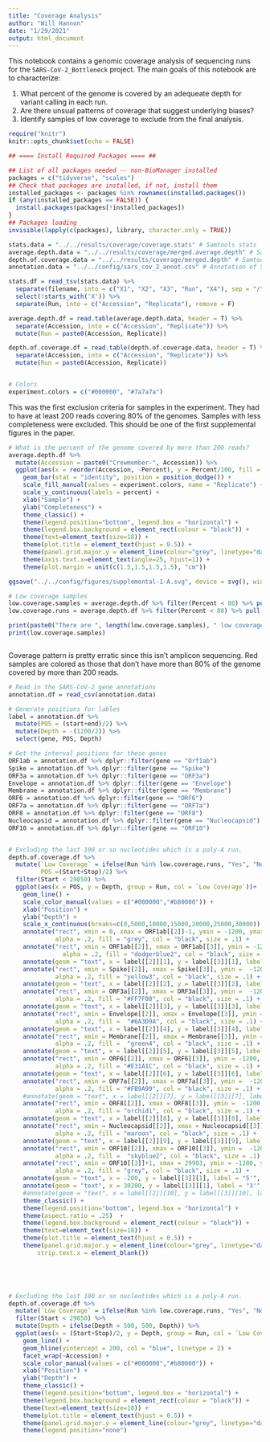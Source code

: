 ```yaml
---
title: "Coverage Analysis"
author: "Will Hannon"
date: "1/29/2021"
output: html_document
---
```


This notebook contains a genomic coverage analysis of sequencing runs for the `SARS-CoV-2_Bottleneck` project. The main goals of this notebook are to characterize: 

1. What percent of the genome is covered by an adequeate depth for variant calling in each run.
2. Are there unsual patterns of coverage that suggest underlying biases?  
3. Identify samples of low coverage to exclude from the final analysis.

```r
require("knitr")
knitr::opts_chunk$set(echo = FALSE)
```

```r

## ==== Install Required Packages ==== ##

## List of all packages needed -- non-BioManager installed
packages = c("tidyverse", "scales")
## Check that packages are installed, if not, install them
installed_packages <- packages %in% rownames(installed.packages())
if (any(installed_packages == FALSE)) {
  install.packages(packages[!installed_packages])
}
## Packages loading
invisible(lapply(c(packages), library, character.only = TRUE))

```

```r

stats.data = "../../results/coverage/coverage.stats" # Samtools stats
average.depth.data = "../../results/coverage/merged.average.depth" # Samtools average depth
depth.of.coverage.data = "../../results/coverage/merged.depth" # Samtools depth 
annotation.data = "../../config/sars_cov_2_annot.csv" # Annotation of SARS-CoV-2 gene positions
```

```r

stats.df = read_tsv(stats.data) %>% 
  separate(filename, into = c("X1", "X2", "X3", "Run", "X4"), sep = "/") %>% 
  select(!starts_with('X')) %>% 
  separate(Run, into = c("Accession", "Replicate"), remove = F)

average.depth.df = read.table(average.depth.data, header = T) %>% 
  separate(Accession, into = c("Accession", "Replicate")) %>% 
  mutate(Run = paste0(Accession, Replicate))

depth.of.coverage.df = read.table(depth.of.coverage.data, header = T) %>% 
  separate(Accession, into = c("Accession", "Replicate")) %>% 
  mutate(Run = paste0(Accession, Replicate))


# Colors 
experiment.colors = c("#000000", "#7a7a7a")
```

This was the first exclusion criteria for samples in the experiment. They had to have at least 200 reads covering 80% of the genomes. Samples with less completeness were excluded. This should be one of the first supplemental figures in the paper. 

```r

# What is the percent of the genome covered by more than 200 reads?
average.depth.df %>% 
  mutate(Accession = paste0("Crewmember-", Accession)) %>% 
  ggplot(aes(x = reorder(Accession, -Percent), y = Percent/100, fill = Replicate)) + 
    geom_bar(stat = "identity", position = position_dodge()) + 
    scale_fill_manual(values = experiment.colors, name = "Replicate") +
    scale_y_continuous(labels = percent) + 
    xlab("Sample") +
    ylab("Completeness") +
    theme_classic() +
    theme(legend.position="bottom", legend.box = "horizontal") +
    theme(legend.box.background = element_rect(colour = "black")) +
    theme(text=element_text(size=18)) +
    theme(plot.title = element_text(hjust = 0.5)) +
    theme(panel.grid.major.y = element_line(colour="grey", linetype="dashed")) +
    theme(axis.text.x=element_text(angle=25, hjust=1)) +
    theme(plot.margin = unit(c(1.5,1.5,1.5,1.5), "cm"))

ggsave("../../config/figures/supplemental-1-A.svg", device = svg(), width = 11, height = 5)

# Low coverage samples
low.coverage.samples = average.depth.df %>% filter(Percent < 80) %>% pull(Accession)
low.coverage.runs = average.depth.df %>% filter(Percent < 80) %>% pull(Run)

print(paste0("There are ", length(low.coverage.samples), " low coverage samples: "))
print(low.coverage.samples)



```

Coverage pattern is pretty erratic since this isn't amplicon sequencing. Red samples are colored as those that don't have more than 80% of the genome covered by more than 200 reads. 

```r

# Read in the SARS-CoV-2 gene annotations
annotation.df = read_csv(annotation.data)

# Generate positions for lables 
label = annotation.df %>% 
  mutate(POS = (start+end)/2) %>% 
  mutate(Depth = -(1200/2)) %>% 
  select(gene, POS, Depth) 

# Get the interval positions for these genes 
ORF1ab = annotation.df %>% dplyr::filter(gene == "Orf1ab")
Spike = annotation.df %>% dplyr::filter(gene == "Spike")
ORF3a = annotation.df %>% dplyr::filter(gene == "ORF3a")
Envelope = annotation.df %>% dplyr::filter(gene == "Envelope")
Membrane = annotation.df %>% dplyr::filter(gene == "Membrane")
ORF6 = annotation.df %>% dplyr::filter(gene == "ORF6")
ORF7a = annotation.df %>% dplyr::filter(gene == "ORF7a")
ORF8 = annotation.df %>% dplyr::filter(gene == "ORF8")
Nucleocapsid = annotation.df %>% dplyr::filter(gene == "Nucleocapsid")
ORF10 = annotation.df %>% dplyr::filter(gene == "ORF10")


# Excluding the last 100 or so nucleotides which is a poly-A run. 
depth.of.coverage.df %>% 
  mutate(`Low Coverage` = ifelse(Run %in% low.coverage.runs, "Yes", "No"),
         POS =(Start+Stop)/2) %>% 
  filter(Start < 29850) %>%
  ggplot(aes(x = POS, y = Depth, group = Run, col = `Low Coverage`))+
    geom_line() + 
    scale_color_manual(values = c("#080000","#b80000")) +
    xlab("Position") +
    ylab("Depth") +
    scale_x_continuous(breaks=c(0,5000,10000,15000,20000,25000,30000)) +
    annotate("rect", xmin = 0, xmax = ORF1ab[[2]]-1, ymin = -1200, ymax = -.01 ,
             alpha = .2, fill = "grey", col = "black", size = .1) +
    annotate("rect", xmin = ORF1ab[[2]], xmax = ORF1ab[[3]], ymin = -1200, ymax = -.01 ,
               alpha = .2, fill = "dodgerblue2", col = "black", size = .1) +
    annotate(geom = "text", x = label[[2]][1], y = label[[3]][1], label = label[[1]][1], family = "mono") +
    annotate("rect", xmin = Spike[[2]], xmax = Spike[[3]], ymin =  -1200, ymax = -.01 ,
             alpha = .2, fill = "yellow3", col = "black", size = .1) +
    annotate(geom = "text", x = label[[2]][2], y = label[[3]][2], label = label[[1]][2], family = "mono") +
    annotate("rect", xmin = ORF3a[[2]], xmax = ORF3a[[3]], ymin =  -1200, ymax = -.01 ,
             alpha = .2, fill = "#FF7F00", col = "black", size = .1) +
    annotate(geom = "text", x = label[[2]][3], y = label[[3]][3], label = "3a", family = "mono") +
    annotate("rect", xmin = Envelope[[2]], xmax = Envelope[[3]], ymin =  -1200, ymax = -.01 ,
             alpha = .2, fill =  "#6A3D9A", col = "black", size = .1) +
    annotate(geom = "text", x = label[[2]][4], y = label[[3]][4], label = "E", family = "mono") +
    annotate("rect", xmin = Membrane[[2]], xmax = Membrane[[3]], ymin =  -1200, ymax = -.01 ,
             alpha = .2, fill =  "green4", col = "black", size = .1) +
    annotate(geom = "text", x = label[[2]][5], y = label[[3]][5], label = "M", family = "mono") +
    annotate("rect", xmin = ORF6[[2]], xmax = ORF6[[3]], ymin = -1200, ymax = -.01 ,
             alpha = .2, fill = "#E31A1C", col = "black", size = .1) +
    annotate(geom = "text", x = label[[2]][6], y = label[[3]][6], label = "6", family = "mono") +
    annotate("rect", xmin = ORF7a[[2]], xmax = ORF7a[[3]], ymin =  -1200, ymax = -.01 ,
             alpha = .2, fill = "#FB9A99", col = "black", size = .1) +
    #annotate(geom = "text", x = label[[2]][7], y = label[[3]][7], label = "7a", family = "mono") +
    annotate("rect", xmin = ORF8[[2]], xmax = ORF8[[3]], ymin =  -1200, ymax = -.01 ,
             alpha = .2, fill = "orchid1", col = "black", size = .1) +
    annotate(geom = "text", x = label[[2]][8], y = label[[3]][8], label = "8", family = "mono") +
    annotate("rect", xmin = Nucleocapsid[[2]], xmax = Nucleocapsid[[3]], ymin =  -1200, ymax = -.01 ,
             alpha = .2, fill = "maroon", col = "black", size = .1) +
    annotate(geom = "text", x = label[[2]][9], y = label[[3]][9], label = "N", family = "mono") +
    annotate("rect", xmin = ORF10[[2]], xmax = ORF10[[3]], ymin =  -1200, ymax = -.01 ,
             alpha = .2, fill =  "skyblue2", col = "black", size = .1) +
    annotate("rect", xmin = ORF10[[3]]+1, xmax = 29903, ymin = -1200, ymax = -.01 ,
             alpha = .2, fill = "grey", col = "black", size = .1) +
    annotate(geom = "text", x = -200, y = label[[3]][1], label = "5'", family = "mono") +
    annotate(geom = "text", x = 30200, y = label[[3]][1], label = "3'", family = "mono") +
    #annotate(geom = "text", x = label[[2]][10], y = label[[3]][10], label = "10", family = "mono") +
    theme_classic() +
    theme(legend.position="bottom", legend.box = "horizontal") +
    theme(aspect.ratio = .25)  +
    theme(legend.box.background = element_rect(colour = "black")) +
    theme(text=element_text(size=18)) +
    theme(plot.title = element_text(hjust = 0.5)) +
    theme(panel.grid.major.y = element_line(colour="grey", linetype="dashed"),
        strip.text.x = element_blank()) 



    

```


```r

# Excluding the last 100 or so nucleotides which is a poly-A run. 
depth.of.coverage.df %>% 
  mutate(`Low Coverage` = ifelse(Run %in% low.coverage.runs, "Yes", "No")) %>% 
  filter(Start < 29850) %>% 
  mutate(Depth = ifelse(Depth > 500, 500, Depth)) %>% 
  ggplot(aes(x = (Start+Stop)/2, y = Depth, group = Run, col = `Low Coverage`))+
    geom_line() + 
    geom_hline(yintercept = 200, col = "blue", linetype = 2) + 
    facet_wrap(~Accession) + 
    scale_color_manual(values = c("#080000","#b80000")) +
    xlab("Position") +
    ylab("Depth") +
    theme_classic() +
    theme(legend.position="bottom", legend.box = "horizontal") +
    theme(legend.box.background = element_rect(colour = "black")) +
    theme(text=element_text(size=18)) +
    theme(plot.title = element_text(hjust = 0.5)) +
    theme(panel.grid.major.y = element_line(colour="grey", linetype="dashed")) +
    theme(legend.position="none") 
    

```


